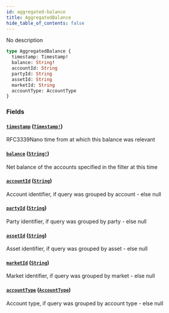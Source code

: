 ```yaml
---
id: aggregated-balance
title: AggregatedBalance
hide_table_of_contents: false
---
```



No description

```graphql
type AggregatedBalance {
  timestamp: Timestamp!
  balance: String!
  accountId: String
  partyId: String
  assetId: String
  marketId: String
  accountType: AccountType
}
```


### Fields

#### [`timestamp`](#) ([`Timestamp!`](/docs/testnet/graphql/scalars/timestamp))

RFC3339Nano time from at which this balance was relevant


#### [`balance`](#) ([`String!`](/docs/testnet/graphql/scalars/string))

Net balance of the accounts specified in the filter at this time


#### [`accountId`](#) ([`String`](/docs/testnet/graphql/scalars/string))

Account identifier, if query was grouped by account - else null


#### [`partyId`](#) ([`String`](/docs/testnet/graphql/scalars/string))

Party identifier, if query was grouped by party - else null


#### [`assetId`](#) ([`String`](/docs/testnet/graphql/scalars/string))

Asset identifier, if query was grouped by asset - else null


#### [`marketId`](#) ([`String`](/docs/testnet/graphql/scalars/string))

Market identifier, if query was grouped by market - else null


#### [`accountType`](#) ([`AccountType`](/docs/testnet/graphql/enums/account-type))

Account type, if query was grouped by account type - else null




